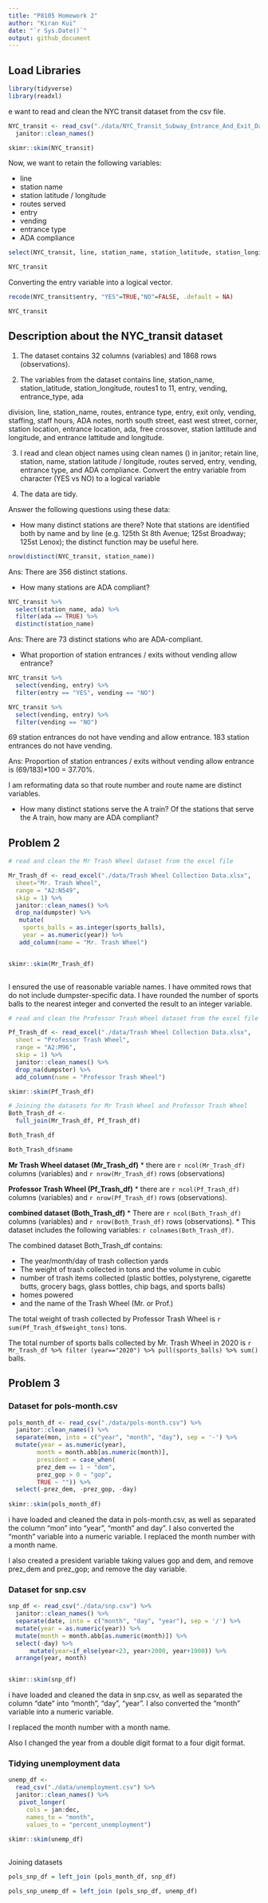 ```yaml
---
title: "P8105 Homework 2"
author: "Kiran Kui"
date: "`r Sys.Date()`"
output: github_document
---
```


## Load Libraries 

```r

library(tidyverse)
library(readxl)
```

e want to read and clean the NYC transit dataset from the csv file. 

```r
NYC_transit <- read_csv("./data/NYC_Transit_Subway_Entrance_And_Exit_Data.csv") %>% 
  janitor::clean_names()

skimr::skim(NYC_transit)
```

Now, we want to retain the following variables:

* line
* station name
* station latitude / longitude
* routes served
* entry
* vending
* entrance type
* ADA compliance 

```r
select(NYC_transit, line, station_name, station_latitude, station_longitude, route1, route2, route3, route4, route5, route6, route7, route8, route9, route10, route11, entry, vending, entrance_type, ada)

NYC_transit
```


Converting the entry variable into a logical vector. 
```r

recode(NYC_transit$entry, "YES"=TRUE,"NO"=FALSE, .default = NA)

NYC_transit
```

## Description about the NYC_transit dataset

1. The dataset contains 32 columns (variables) and 1868 rows  (observations). 

2. The variables from the dataset contains line, station_name, station_latitude, station_longitude, routes1 to 11, entry, vending, entrance_type, ada

division, line, station_name, routes, entrance type, entry, exit only, vending, staffing, staff hours, ADA notes, north south street, east west street, corner, station location, entrance location, ada, free crossover, station lattitude and longitude, and entrance lattitude and longitude. 

3. I read and clean object names using clean names () in janitor; retain line, station, name, station latitude / longitude, routes served, entry, vending, entrance type, and ADA compliance. Convert the entry variable from character (YES vs NO) to a logical variable

4. The data are tidy. 

Answer the following questions using these data:

* How many distinct stations are there? Note that stations are identified both by name and by line (e.g. 125th St 8th Avenue; 125st Broadway; 125st Lenox); the distinct function may be useful here.

```r
nrow(distinct(NYC_transit, station_name))
```
Ans: There are 356 distinct stations. 

* How many stations are ADA compliant?

```r
NYC_transit %>% 
  select(station_name, ada) %>% 
  filter(ada == TRUE) %>%
  distinct(station_name)

```

Ans: There are 73 distinct stations who are ADA-compliant. 

* What proportion of station entrances / exits without vending allow entrance?

```r
NYC_transit %>% 
  select(vending, entry) %>% 
  filter(entry == "YES", vending == "NO")

NYC_transit %>% 
  select(vending, entry) %>% 
  filter(vending == "NO")
```

69 station entrances do not have vending and allow entrance.
183 station entrances do not have vending. 

Ans: Proportion of station entrances / exits without vending allow entrance is (69/183)*100 = 37.70%. 

I am reformating data so that route number and route name are distinct variables. 

* How many distinct stations serve the A train? Of the stations that serve the A train, how many are ADA compliant?


## Problem 2    

```r

# read and clean the Mr Trash Wheel dataset from the excel file

Mr_Trash_df <- read_excel("./data/Trash Wheel Collection Data.xlsx", 
  sheet="Mr. Trash Wheel", 
  range = "A2:N549",
  skip = 1) %>% 
  janitor::clean_names() %>% 
  drop_na(dumpster) %>% 
   mutate(
    sports_balls = as.integer(sports_balls),
    year = as.numeric(year)) %>% 
   add_column(name = "Mr. Trash Wheel")


skimr::skim(Mr_Trash_df)
  
```

I ensured the use of reasonable variable names. 
I have ommited rows that do not include dumpster-specific data. 
I have rounded the number of sports balls to the nearest integer and converted the result to an integer variable. 


```r
# read and clean the Professor Trash Wheel dataset from the excel file

Pf_Trash_df <- read_excel("./data/Trash Wheel Collection Data.xlsx", 
  sheet = "Professor Trash Wheel",
  range = "A2:M96",
  skip = 1) %>% 
  janitor::clean_names() %>% 
  drop_na(dumpster) %>% 
  add_column(name = "Professor Trash Wheel") 

skimr::skim(Pf_Trash_df)

```



```r
# Joining the datasets for Mr Trash Wheel and Professor Trash Wheel
Both_Trash_df <- 
  full_join(Mr_Trash_df, Pf_Trash_df)

Both_Trash_df

Both_Trash_df$name
```

__Mr Trash Wheel dataset (Mr_Trash_df)__
* there are `r ncol(Mr_Trash_df)` columns (variables) and `r nrow(Mr_Trash_df)` rows (observations)

__Professor Trash Wheel (Pf_Trash_df)__
* there are `r ncol(Pf_Trash_df)` columns (variables) and `r nrow(Pf_Trash_df)` rows (observations).

__combined dataset (Both_Trash_df)__
* There are `r ncol(Both_Trash_df)` columns (variables) and `r nrow(Both_Trash_df)` rows (observations). 
* This dataset includes the following variables: `r colnames(Both_Trash_df)`. 

The combined dataset Both_Trash_df contains:

* The year/month/day of trash collection yards
* The weight of trash collected in tons and the volume in cubic 
* number of trash items collected (plastic bottles, polystyrene, cigarette butts, grocery bags, glass bottles, chip bags, and sports balls)
* homes powered 
* and the name of the Trash Wheel (Mr. or Prof.)

The total weight of trash collected by Professor Trash Wheel is `r sum(Pf_Trash_df$weight_tons)` tons. 

The total number of sports balls collected by Mr. Trash Wheel in 2020 is `r Mr_Trash_df %>% filter (year=="2020") %>% pull(sports_balls) %>% sum()` balls. 


## Problem 3

### Dataset for pols-month.csv

```r
pols_month_df <- read_csv("./data/pols-month.csv") %>% 
  janitor::clean_names() %>% 
  separate(mon, into = c("year", "month", "day"), sep = '-') %>% 
  mutate(year = as.numeric(year),
        month = month.abb[as.numeric(month)],
        president = case_when(
        prez_dem == 1 ~ "dem",
        prez_gop > 0 ~ "gop",
        TRUE ~ "")) %>% 
  select(-prez_dem, -prez_gop, -day)
  
skimr::skim(pols_month_df)
```

i have loaded and cleaned the data in pols-month.csv, as well as separated the column "mon" into "year", "month" and day". I also converted the "month" variable into a numeric variable. I replaced the month number with a month name.

I also created a president variable taking values gop and dem, and remove prez_dem and prez_gop; and remove the day variable.

### Dataset for snp.csv

```r
snp_df <- read_csv("./data/snp.csv") %>% 
  janitor::clean_names() %>% 
  separate(date, into = c("month", "day", "year"), sep = '/') %>% 
  mutate(year = as.numeric(year)) %>% 
  mutate(month = month.abb[as.numeric(month)]) %>% 
  select(-day) %>% 
      mutate(year=if_else(year<23, year+2000, year+1900)) %>% 
  arrange(year, month)


skimr::skim(snp_df)
```

i have loaded and cleaned the data in snp.csv, as well as separated the column "date" into "month", "day", "year". I also converted the "month" variable into a numeric variable. 

I replaced the month number with a month name.

Also I changed the year from a double digit format to a four digit format. 

### Tidying unemployment data

```r
unemp_df <- 
  read_csv("./data/unemployment.csv") %>%
  janitor::clean_names() %>%
   pivot_longer( 
     cols = jan:dec,
     names_to = "month",
     values_to = "percent_unemployment") 
    
skimr::skim(unemp_df)
  
```
Joining datasets

```r
pols_snp_df = left_join (pols_month_df, snp_df)

pols_snp_unemp_df = left_join (pols_snp_df, unemp_df)
```


